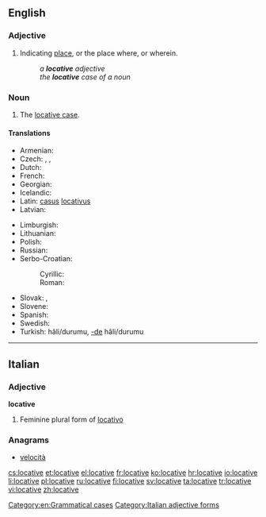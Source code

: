 ==English==

===Adjective===
{{en-adj|-}}

# {{grammar}} Indicating [[place]], or the place where, or wherein.
#: ''a '''locative''' adjective''
#: ''the '''locative''' case of a noun''

===Noun===
{{en-noun}}

# {{grammar}} The [[locative case]].

====Translations====
{{trans-top|grammatical case}}
* Armenian: {{t-|hy|ներգոյական|tr=nergoyakan}}
* Czech: {{t-|cs|šestý pád|m}}, {{t+|cs|lokativ|m}}, {{t+|cs|lokál|m}}
* Dutch: {{t+|nl|locatief|m}}
* French: {{t+|fr|locatif|m}}
* Georgian: {{t-|ka|ადგილობრივი|sc=Geor}}
* Icelandic: {{t+|is|staðarfall|n}}
* Latin: [[casus]] [[locativus]] {{m}}
* Latvian: {{t+|lv|lokatīvs|m}}
{{trans-mid}}
* Limburgish: {{t-|li|landjsval|f}}
* Lithuanian: {{t+|lt|vietininkas|m}}
* Polish: {{t+|pl|miejscownik|m}}
* Russian: {{t+|ru|местный падеж|m|tr=méstnyj padéž}}
* Serbo-Croatian:
*: Cyrillic: {{t-|sh|локатив|m}}
*: Roman: {{t-|sh|lokativ|m}}
* Slovak: {{t-|sk|šiesty pád|m}}, {{t+|sk|lokál|m}}
* Slovene: {{t+|sl|mestnik|m}}
* Spanish: {{t-|es|caso locativo|m}}
* Swedish: {{t+|sv|lokativ|n}}
* Turkish: {{t+|tr|bulunma}} hâli/durumu, [[-de]] hâli/durumu
{{trans-bottom}}

[[Category:en:Grammatical cases]]

----

==Italian==

===Adjective===
'''locative''' {{f}}

# Feminine plural form of [[locativo]]

===Anagrams===
* [[velocità#Italian|velocità]]

[[Category:Italian adjective forms]]

[[cs:locative]]
[[et:locative]]
[[el:locative]]
[[fr:locative]]
[[ko:locative]]
[[hr:locative]]
[[io:locative]]
[[li:locative]]
[[pl:locative]]
[[ru:locative]]
[[fi:locative]]
[[sv:locative]]
[[ta:locative]]
[[tr:locative]]
[[vi:locative]]
[[zh:locative]]